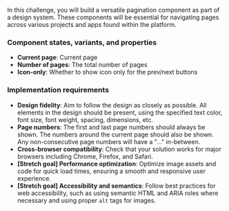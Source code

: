In this challenge, you will build a versatile pagination component as part of a design system. These components will be essential for navigating pages across various projects and apps found within the platform.

### Component states, variants, and properties

- **Current page**: Current page
- **Number of pages**: The total number of pages
- **Icon-only**: Whether to show icon only for the prev/next buttons

### Implementation requirements

- **Design fidelity**: Aim to follow the design as closely as possible. All elements in the design should be present, using the specified text color, font size, font weight, spacing, dimensions, etc.
- **Page numbers**: The first and last page numbers should always be shown. The numbers around the current page should also be shown. Any non-consecutive page numbers will have a "..." in-between.
- **Cross-browser compatibility**: Check that your solution works for major browsers including Chrome, Firefox, and Safari.
- **[Stretch goal] Performance optimization**: Optimize image assets and code for quick load times, ensuring a smooth and responsive user experience.
- **[Stretch goal] Accessibility and semantics**: Follow best practices for web accessibility, such as using semantic HTML and ARIA roles where necessary and using proper `alt` tags for images.
